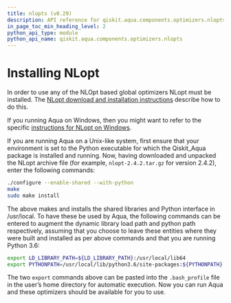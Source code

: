 ```yaml
---
title: nlopts (v0.29)
description: API reference for qiskit.aqua.components.optimizers.nlopts in qiskit v0.29
in_page_toc_min_heading_level: 2
python_api_type: module
python_api_name: qiskit.aqua.components.optimizers.nlopts
---
```


<span id="module-qiskit.aqua.components.optimizers.nlopts" />

<span id="qiskit-aqua-components-optimizers-nlopts" />

<span id="id1" />

# Installing NLopt

In order to use any of the NLOpt based global optimizers NLopt must be installed. The [NLopt download and installation instructions](https://nlopt.readthedocs.io/en/latest/#download-and-installation) describe how to do this.

If you running Aqua on Windows, then you might want to refer to the specific [instructions for NLopt on Windows](https://nlopt.readthedocs.io/en/latest/NLopt_on_Windows/).

If you are running Aqua on a Unix-like system, first ensure that your environment is set to the Python executable for which the Qiskit\_Aqua package is installed and running. Now, having downloaded and unpacked the NLopt archive file (for example, `nlopt-2.4.2.tar.gz` for version 2.4.2), enter the following commands:

```sh
./configure --enable-shared --with-python
make
sudo make install
```

The above makes and installs the shared libraries and Python interface in /usr/local. To have these be used by Aqua, the following commands can be entered to augment the dynamic library load path and python path respectively, assuming that you choose to leave these entities where they were built and installed as per above commands and that you are running Python 3.6:

```sh
export LD_LIBRARY_PATH=${LD_LIBRARY_PATH}:/usr/local/lib64
export PYTHONPATH=/usr/local/lib/python3.6/site-packages:${PYTHONPATH}
```

The two `export` commands above can be pasted into the `.bash_profile` file in the user’s home directory for automatic execution. Now you can run Aqua and these optimizers should be available for you to use.

